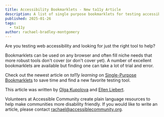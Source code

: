 ```yaml
---
title: Accessibility Bookmarklets - New ta11y Article
description: A list of single purpose bookmarklets for testing accessibility 
published: 2025-01-26
tags:
  - ta11y
author: rachael-bradley-montgomery
---
```


Are you testing web accessibility and looking for just the right tool to help?

Bookmarklets can be used on any browser and often fill niche needs that more robust tools don't cover (or don't cover yet). A number of excellent bookmarklets are available but finding one can take a lot of trial and error.

Check out the newest article on *ta11y learning* on [Single-Purpose Bookmarklets](https://www.ta11y.org/learning/topic?key=test_tool.single_bookmarklets) to save time and find a new favorite testing tool.

This article was written by [Olga Kupolova](https://www.linkedin.com/in/olga-kupolova-aa57a432/) and [Ellen Liebert](https://www.linkedin.com/in/accessible-ellen/).

Volunteers at Accessible Community create plain language resources to help make communities more disability friendly. If you would like to write an article, please contact rachael@accessiblecommunity.org.

